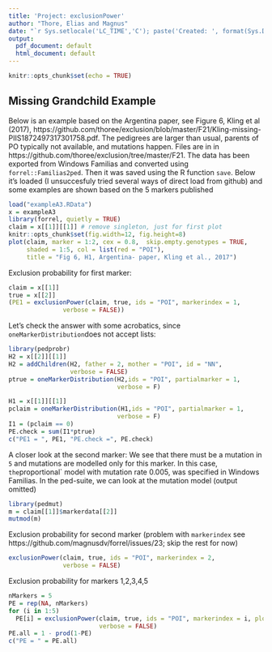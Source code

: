 ```yaml
---
title: 'Project: exclusionPower'
author: "Thore, Elias and Magnus"
date: "`r Sys.setlocale('LC_TIME','C'); paste('Created: ', format(Sys.Date(), '%b %d, %Y'))`"
output:
  pdf_document: default
  html_document: default
---
```


```r
knitr::opts_chunk$set(echo = TRUE)
```

## Missing Grandchild Example

Below is an example based
on the Argentina paper, see Figure 6, Kling et al (2017),
https://github.com/thoree/exclusion/blob/master/F21/Kling-missing-PIIS1872497317301758.pdf.
The pedigrees are larger than usual, parents of PO typically not available,
and mutations happen.
Files are in in https://github.com/thoree/exclusion/tree/master/F21.
The data has been exported from Windows Familias
and converted using `forrel::Familias2ped`. Then it was
saved using the R function `save`. Below it's loaded (I unsuccesfuly tried several 
ways of direct load from github) and some examples
are shown based on the 5 markers published

```r
load("exampleA3.RData")
x = exampleA3
library(forrel, quietly = TRUE)
claim = x[[1]][[1]] # remove singleton, just for first plot
knitr::opts_chunk$set(fig.width=12, fig.height=8) 
plot(claim, marker = 1:2, cex = 0.8,  skip.empty.genotypes = TRUE,
     shaded = 1:5, col = list(red = "POI"),
     title = "Fig 6, H1, Argentina- paper, Kling et al., 2017")
```

Exclusion probability for first marker:

```r
claim = x[[1]]
true = x[[2]]
(PE1 = exclusionPower(claim, true, ids = "POI", markerindex = 1, 
               verbose = FALSE))
```

Let's check the answer with some acrobatics, since
`oneMarkerDistribution`does not accept lists:

```r
library(pedprobr)
H2 = x[[2]][[1]]
H2 = addChildren(H2, father = 2, mother = "POI", id = "NN", 
                 verbose = FALSE)
ptrue = oneMarkerDistribution(H2,ids = "POI", partialmarker = 1,
                              verbose = F)

H1 = x[[1]][[1]]
pclaim = oneMarkerDistribution(H1,ids = "POI", partialmarker = 1,
                              verbose = F)
I1 = (pclaim == 0)
PE.check = sum(I1*ptrue)
c("PE1 = ", PE1, "PE.check =", PE.check)
```




A closer look at the second marker: We see that there must be a mutation in `5`
and mutations are modelled only for this marker. In this case, `the `proportional`
model with mutation rate 0.005, was specified in Windows Familias.
In the ped-suite, we can look at the mutation model (output omitted)

```r
library(pedmut)
m = claim[[1]]$markerdata[[2]]
mutmod(m)
```

Exclusion probability for second marker
(problem with `markerindex` see https://github.com/magnusdv/forrel/issues/23; skip the rest for now)

```r
exclusionPower(claim, true, ids = "POI", markerindex = 2, 
               verbose = FALSE)
```


Exclusion probability for markers 1,2,3,4,5

```r
nMarkers = 5
PE = rep(NA, nMarkers)
for (i in 1:5)
  PE[i] = exclusionPower(claim, true, ids = "POI", markerindex = i, plot = FALSE,
                         verbose = FALSE)
PE.all = 1 - prod(1-PE)
c("PE = " = PE.all)
```



